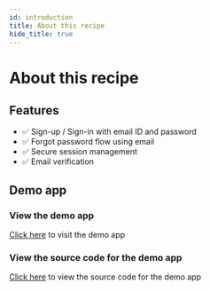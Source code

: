```yaml
---
id: introduction
title: About this recipe
hide_title: true
---
```


# About this recipe 
## Features
- ✅ Sign-up / Sign-in with email ID and password
- ✅ Forgot password flow using email
- ✅ Secure session management
- ✅ Email verification

## Demo app
### View the demo app
[Click here](https://emailpassword.demo.supertokens.io/) to visit the demo app

### View the source code for the demo app
[Click here](https://github.com/supertokens/supertokens-demo-react/tree/emailpassword) to view the source code for the demo app